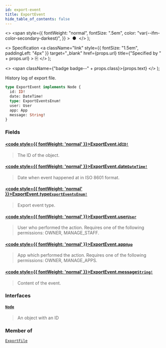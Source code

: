 ```yaml
---
id: export-event
title: ExportEvent
hide_table_of_contents: false
---
```


  <>
    <span
      style={{
        fontWeight: "normal",
        fontSize: ".5em",
        color: "var(--ifm-color-secondary-darkest)",
      }}
    >
      &nbsp;●&nbsp;
    </span>
  </>
);

  <>
    Specification
    <a
      className="link"
      style={{ fontSize: "1.5em", paddingLeft: "4px" }}
      target="\_blank"
      href={props.url}
      title={"Specified by " + props.url}
    >
      ⎘
    </a>
  </>
);

  <>
    <span className={"badge badge--" + props.class}>{props.text}</span>
  </>
);

History log of export file.

```graphql
type ExportEvent implements Node {
  id: ID!
  date: DateTime!
  type: ExportEventsEnum!
  user: User
  app: App
  message: String!
}
```

### Fields

#### [<code style={{ fontWeight: 'normal' }}>ExportEvent.<b>id</b></code>](#)<Bullet />[`ID!`](../../../storefront/miscellaneous/scalars/id) <Badge class="secondary" text="non-null"/> <Badge class="secondary" text="scalar"/>

> The ID of the object.

#### [<code style={{ fontWeight: 'normal' }}>ExportEvent.<b>date</b></code>](#)<Bullet />[`DateTime!`](../../../storefront/miscellaneous/scalars/date-time) <Badge class="secondary" text="non-null"/> <Badge class="secondary" text="scalar"/>

> Date when event happened at in ISO 8601 format.

#### [<code style={{ fontWeight: 'normal' }}>ExportEvent.<b>type</b></code>](#)<Bullet />[`ExportEventsEnum!`](../../../storefront/miscellaneous/enums/export-events-enum) <Badge class="secondary" text="non-null"/> <Badge class="secondary" text="enum"/>

> Export event type.

#### [<code style={{ fontWeight: 'normal' }}>ExportEvent.<b>user</b></code>](#)<Bullet />[`User`](../../../storefront/users/objects/user) <Badge class="secondary" text="object"/>

> User who performed the action. Requires one of the following permissions: OWNER, MANAGE_STAFF.

#### [<code style={{ fontWeight: 'normal' }}>ExportEvent.<b>app</b></code>](#)<Bullet />[`App`](../../../storefront/apps/objects/app) <Badge class="secondary" text="object"/>

> App which performed the action. Requires one of the following permissions: OWNER, MANAGE_APPS.

#### [<code style={{ fontWeight: 'normal' }}>ExportEvent.<b>message</b></code>](#)<Bullet />[`String!`](../../../storefront/miscellaneous/scalars/string) <Badge class="secondary" text="non-null"/> <Badge class="secondary" text="scalar"/>

> Content of the event.

### Interfaces

#### [`Node`](../../../storefront/miscellaneous/interfaces/node) <Badge class="secondary" text="interface"/>

> An object with an ID

### Member of

[`ExportFile`](../../../storefront/miscellaneous/objects/export-file) <Badge class="secondary" text="object"/>
